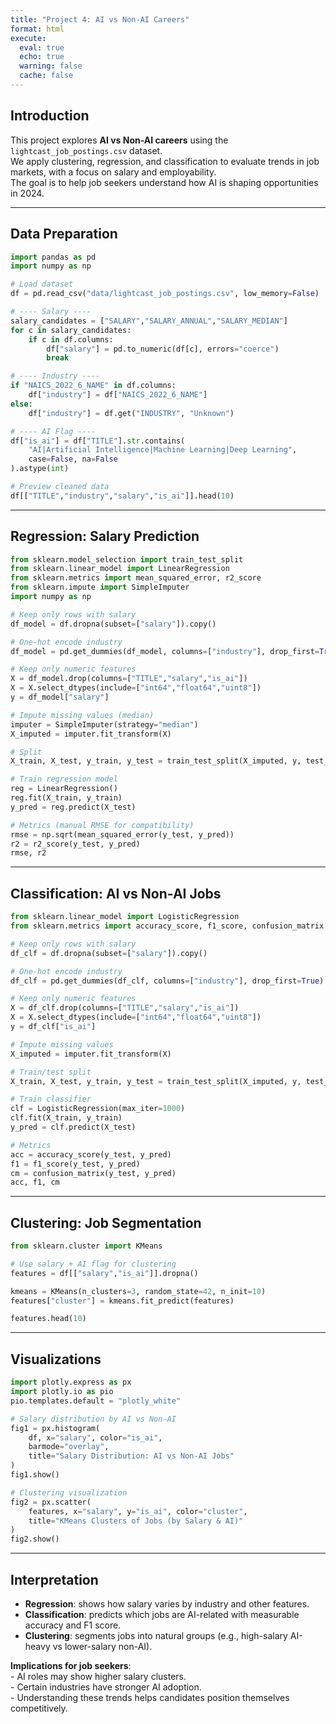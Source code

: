 ```yaml
---
title: "Project 4: AI vs Non-AI Careers"
format: html
execute:
  eval: true
  echo: true
  warning: false
  cache: false
---
```


## Introduction

This project explores **AI vs Non-AI careers** using the `lightcast_job_postings.csv` dataset.  
We apply clustering, regression, and classification to evaluate trends in job markets, with a focus on salary and employability.  
The goal is to help job seekers understand how AI is shaping opportunities in 2024.

---

## Data Preparation

```python
import pandas as pd
import numpy as np

# Load dataset
df = pd.read_csv("data/lightcast_job_postings.csv", low_memory=False)

# ---- Salary ----
salary_candidates = ["SALARY","SALARY_ANNUAL","SALARY_MEDIAN"]
for c in salary_candidates:
    if c in df.columns:
        df["salary"] = pd.to_numeric(df[c], errors="coerce")
        break

# ---- Industry ----
if "NAICS_2022_6_NAME" in df.columns:
    df["industry"] = df["NAICS_2022_6_NAME"]
else:
    df["industry"] = df.get("INDUSTRY", "Unknown")

# ---- AI Flag ----
df["is_ai"] = df["TITLE"].str.contains(
    "AI|Artificial Intelligence|Machine Learning|Deep Learning",
    case=False, na=False
).astype(int)

# Preview cleaned data
df[["TITLE","industry","salary","is_ai"]].head(10)
```

---

## Regression: Salary Prediction

```python
from sklearn.model_selection import train_test_split
from sklearn.linear_model import LinearRegression
from sklearn.metrics import mean_squared_error, r2_score
from sklearn.impute import SimpleImputer
import numpy as np

# Keep only rows with salary
df_model = df.dropna(subset=["salary"]).copy()

# One-hot encode industry
df_model = pd.get_dummies(df_model, columns=["industry"], drop_first=True)

# Keep only numeric features
X = df_model.drop(columns=["TITLE","salary","is_ai"])
X = X.select_dtypes(include=["int64","float64","uint8"])
y = df_model["salary"]

# Impute missing values (median)
imputer = SimpleImputer(strategy="median")
X_imputed = imputer.fit_transform(X)

# Split
X_train, X_test, y_train, y_test = train_test_split(X_imputed, y, test_size=0.3, random_state=42)

# Train regression model
reg = LinearRegression()
reg.fit(X_train, y_train)
y_pred = reg.predict(X_test)

# Metrics (manual RMSE for compatibility)
rmse = np.sqrt(mean_squared_error(y_test, y_pred))
r2 = r2_score(y_test, y_pred)
rmse, r2
```

---

## Classification: AI vs Non-AI Jobs

```python
from sklearn.linear_model import LogisticRegression
from sklearn.metrics import accuracy_score, f1_score, confusion_matrix

# Keep only rows with salary
df_clf = df.dropna(subset=["salary"]).copy()

# One-hot encode industry
df_clf = pd.get_dummies(df_clf, columns=["industry"], drop_first=True)

# Keep only numeric features
X = df_clf.drop(columns=["TITLE","salary","is_ai"])
X = X.select_dtypes(include=["int64","float64","uint8"])
y = df_clf["is_ai"]

# Impute missing values
X_imputed = imputer.fit_transform(X)

# Train/test split
X_train, X_test, y_train, y_test = train_test_split(X_imputed, y, test_size=0.3, random_state=42)

# Train classifier
clf = LogisticRegression(max_iter=1000)
clf.fit(X_train, y_train)
y_pred = clf.predict(X_test)

# Metrics
acc = accuracy_score(y_test, y_pred)
f1 = f1_score(y_test, y_pred)
cm = confusion_matrix(y_test, y_pred)
acc, f1, cm
```

---

## Clustering: Job Segmentation

```python
from sklearn.cluster import KMeans

# Use salary + AI flag for clustering
features = df[["salary","is_ai"]].dropna()

kmeans = KMeans(n_clusters=3, random_state=42, n_init=10)
features["cluster"] = kmeans.fit_predict(features)

features.head(10)
```

---

## Visualizations

```python
import plotly.express as px
import plotly.io as pio
pio.templates.default = "plotly_white"

# Salary distribution by AI vs Non-AI
fig1 = px.histogram(
    df, x="salary", color="is_ai",
    barmode="overlay",
    title="Salary Distribution: AI vs Non-AI Jobs"
)
fig1.show()

# Clustering visualization
fig2 = px.scatter(
    features, x="salary", y="is_ai", color="cluster",
    title="KMeans Clusters of Jobs (by Salary & AI)"
)
fig2.show()
```

---

## Interpretation

- **Regression**: shows how salary varies by industry and other features.  
- **Classification**: predicts which jobs are AI-related with measurable accuracy and F1 score.  
- **Clustering**: segments jobs into natural groups (e.g., high-salary AI-heavy vs lower-salary non-AI).  

**Implications for job seekers**:  
- AI roles may show higher salary clusters.  
- Certain industries have stronger AI adoption.  
- Understanding these trends helps candidates position themselves competitively.  

